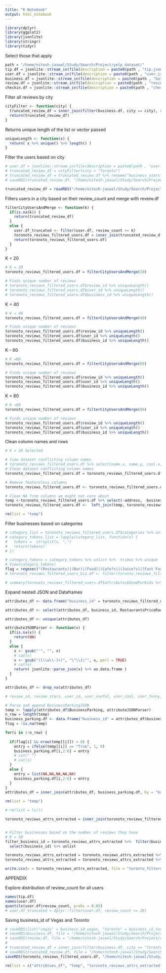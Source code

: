 ```yaml
---
title: "R Notebook"
output: html_notebook
---
```


```r
library(dplyr)
library(ggplot2)
library(jsonlite)
library(stringr)
library(tidyr)
```


Select those that apply
```r
path = "/home/nitesh-jaswal/Study/Search/Project/yelp_dataset/"
tip.df = jsonlite::stream_in(file(description = paste0(path , "tip.json"), open = "r"))
user.df = jsonlite::stream_in(file(description = paste0(path , "user.json"), open = "r"))
business.df = jsonlite::stream_in(file(description = paste0(path , "business.json"), open = "r"))
review.df = jsonlite::stream_in(file(description = paste0(path , "review.json"), open = "r"))
checkin.df = jsonlite::stream_in(file(description = paste0(path , "checkin.json"), open = "r"))
```
Filter all reviews by city
```r
cityFilter <- function(city) {
  truncated_review_df = inner_join(filter(business.df, city == city), review.df , by = "business_id")
  return(truncated_review_df)
}

```


Returns unique length of the list or vector passed

```r
uniqueLength <- function(x) {
  return( x %>% unique() %>% length() )
}
```

Filter the users based on city

```r
# user.df = jsonlite::stream_in(file(description = paste0(path , "user.json"), open = "r"))
# truncated_review_df = cityFilter(city = "Toronto")
# truncated_review_df = truncated_review_df %>% rename("business_stars" = "stars.x" , "review_stars" = "stars.y")
# saveRDS(truncated_review_df, "/home/nitesh-jaswal/Study/Search/Project/toronoto_reviews_unfiltered_users.RDS")

truncated_review_df = readRDS("/home/nitesh-jaswal/Study/Search/Project/toronoto_reviews_unfiltered_users.RDS")
```

Filters users in a city based on their review_count and merge with reveiw.df
```r
filterCityUsersAndMerge <- function(k) {
  if(is.na(k)) {
    return(truncated_review_df)
  }
  else {
    user.df_truncated <- filter(user.df, review_count >= k)
    toronoto_reviews_filtered_users.df = inner_join(truncated_review_df,  user.df_truncated, by = "user_id")
    return(toronoto_reviews_filtered_users.df)
  }
}

```

K = 20
```r

# K = 20
toronoto_reviews_filtered_users.df = filterCityUsersAndMerge(20)

# Finds unique number of reviews
# toronoto_reviews_filtered_users.df$review_id %>% uniqueLength()
# toronoto_reviews_filtered_users.df$user_id %>% uniqueLength()
# toronoto_reviews_filtered_users.df$business_id %>% uniqueLength()

```
K = 40
```r
# K = 40
toronoto_reviews_filtered_users.df = filterCityUsersAndMerge(40)

# Finds unique number of reviews
toronoto_reviews_filtered_users.df$review_id %>% uniqueLength()
toronoto_reviews_filtered_users.df$user_id %>% uniqueLength()
toronoto_reviews_filtered_users.df$business_id %>% uniqueLength()

```
K - 60
```r
# K =60
toronoto_reviews_filtered_users.df = filterCityUsersAndMerge(60)

# Finds unique number of reviews
toronoto_reviews_filtered_users.df$review_id %>% uniqueLength()
toronoto_reviews_filtered_users.df$user_id %>% uniqueLength()
toronoto_reviews_filtered_users.df$business_id %>% uniqueLength()
```
K = 80
```r
# K =80
toronoto_reviews_filtered_users.df = filterCityUsersAndMerge(80)

# Finds unique number of reviews
toronoto_reviews_filtered_users.df$review_id %>% uniqueLength()
toronoto_reviews_filtered_users.df$user_id %>% uniqueLength()
toronoto_reviews_filtered_users.df$business_id %>% uniqueLength()
```

Clean column names and rows
```r
# K = 20 Selected

# View dataset conflicting column names
# toronoto_reviews_filtered_users.df %>% select(name.x, name.y, cool.x, cool.y, funny.x, funny.y, review_count.x, review_count.y, useful.x, useful.y) %>% View
# Clean dataset conflicting column names
toronoto_reviews_filtered_users.df = toronoto_reviews_filtered_users.df %>% rename("business_name" = "name.x", "user_name" = "name.y","business_cool" = "cool.x", "user_cool" = "cool.y", "business_funny" = "funny.x", "user_funny" = "funny.y", "business_review_count" = "review_count.x", "user_review_count" = "review_count.y", "business_useful" = "useful.x", "user_useful" = "useful.y")

# Remove featureless columns
toronoto_reviews_filtered_users.df <- toronoto_reviews_filtered_users.df %>% select(-city, -state, -postal_code, -latitude, -longitude, -is_open, -hours, -yelping_since)

# Clean NA from columns we might not care about
temp <-toronoto_reviews_filtered_users.df %>% select(-address, -business_name,-attributes, -elite, friends, -fans, -compliment_hot, -compliment_more,-compliment_profile,-compliment_cute,-compliment_list,-compliment_note,-compliment_plain,-compliment_cool,-compliment_funny,-compliment_writer,-compliment_photos) %>% drop_na
toronoto_reviews_filtered_users.df <-  left_join(temp, toronoto_reviews_filtered_users.df)

rm(list = "temp")
```

Filter businesses based on categories 
```r
# category_list = toronoto_reviews_filtered_users.df$categories %>% unlist %>% unique
# category_tokens_list = lapply(category_list, function(x) {
#   tokens =  strsplit(x, ",")
#   return(tokens)
# })

# category_tokens = category_tokens %>% unlist %>%  trimws %>% unique
# View(category_tokens)
flag = regexec("(Restaurants)|(Bar)|(Food)|(Cafe?s)|(Juice?s)|(Fast Food)|(Bakeries)", toronoto_reviews_filtered_users.df$categories, perl = TRUE) > -1
# toronoto_reviews_filtered_users_biz.df <- filter(toronto_reviews_filtered_users.df, categories == flag)

```

```r
# summary(toronoto_reviews_filtered_users.df$attributes$GoodForKids %>% as.factor)
```

Expand nested JSON and Dataframes
```r
attributes_df <- data.frame("business_id" = toronoto_reviews_filtered_users.df$business_id, toronoto_reviews_filtered_users.df$attributes)

attributes_df <- select(attributes_df, business_id, RestaurantsPriceRange2, BusinessParking, BikeParking, RestaurantsTakeOut, GoodForKids, OutdoorSeating, RestaurantsGoodForGroups, RestaurantsReservations, RestaurantsDelivery	, WiFi)

attributes_df <- unique(attributes_df)

attributeJSONParser <- function(x) {
  if(is.na(x)) {
    return(NA)
  }
  else {
    x <- gsub("'", "", x)
    # cat(x)
    x <- gsub("([\\w\\-]+)", "\"\\1\"", x, perl = TRUE)
    # cat(x)
    return( jsonlite::parse_json(x) %>% as.data.frame )
  }
}

attributes_df <- drop_na(attributes_df)

# review_id, review_stars, user_id, user_useful, user_cool, user_funny, elite, fans,

# Parse and append BusinessParkingJSON
temp <- lapply(attributes_df$BusinessParking, attributeJSONParser)
n_row = length(temp)
business_parking.df <- data.frame("business_id" = attributes_df$business_id, "Parking.Garage" = numeric(n_row), "Parking.Street" = numeric(n_row), "Parking.Validated" = numeric(n_row), "Parking.Lot" = numeric(n_row), "Parking.Valet" = numeric(n_row))
flag = !is.na(temp)

for(i in 1:n_row) {
  
  if(flag[i] && nrow(temp[[i]]) > 0) {
    entry = ifelse(temp[[i]] == "True", 1, 0) 
    business_parking.df[i,2:6] = entry
    # cat(" ")
    # cat(i)
  }
  else {
    entry = list(NA,NA,NA,NA,NA)
    business_parking.df[i,2:6] = entry
  }
}
attributes_df = inner_join(attributes_df, business_parking.df, by = "business_id") %>% select(-BusinessParking)

rm(list = "temp")

# rm(list = ls()) 

```


```r

toronoto_reviews_attrs_extracted = inner_join(toronoto_reviews_filtered_users.df, attributes_df, by = "business_id") %>% select(-attributes)


# Filter businesses based on the number of reviews they have
# K = 50
filter_business_id = toronoto_reviews_attrs_extracted %>%  filter(business_review_count >= 50) %>%
  select(business_id) %>% unlist  

toronoto_reviews_attrs_extracted = toronoto_reviews_attrs_extracted %>% filter(business_id %in% filter_business_id)   
toronoto_reviews_attrs_extracted = toronoto_reviews_attrs_extracted %>% select(business_id, categories, user_id, text, RestaurantsPriceRange2  , BikeParking, Parking.Garage, Parking.Street, Parking.Validated,Parking.Lot, Parking.Valet, RestaurantsTakeOut, GoodForKids, OutdoorSeating, RestaurantsGoodForGroups, RestaurantsReservations, RestaurantsDelivery, WiFi)

write.csv(x = toronoto_reviews_attrs_extracted, file = "toronto_filtered_reviews_all_cat.csv")

```


APPENDIX

Explore distribution of review_count for all users
```r
names(tip.df)
names(user.df)
quantile(user.df$review_count, probs = 0.85) 
# user.df_truncated = dplyr::filter(user.df, review_count >= 20)
```

Saving business_id of Vegas and Toronto 
```r
# saveRDS(list("vegas" = business_id_vegas, "toronto" = business_id_toronto), file = "/home/nitesh-jaswal/Study/Search/Project/city_business_id.RDS")
# saveRDS(business.df, file = "/home/nitesh-jaswal/Study/Search/Project/business.RDS")
# saveRDS(review.df, file = "/home/nitesh-jaswal/Study/Search/Project/review.RDS")
# 
# truncated_review_df = inner_join(filter(business.df, city == "Toronto"), review.df , by = "business_id")
# saveRDS(truncated_review_df, file = "/home/nitesh-jaswal/Study/Search/Project/toronoto_reviews_unfiltered_users.RDS")
saveRDS(toronoto_reviews_filtered_users.df, "/home/nitesh-jaswal/Study/Search/Project/toronoto_reviews_filtered_users.RDS")

rm(list = c("attribtues_df", "temp", "toronoto_reviews_attrs_extracted", "toronoto_reviews_filtered_users.df"))
```


